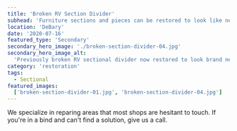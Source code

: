 ```yaml
---
title: 'Broken RV Section Divider'
subhead: 'Furniture sections and pieces can be restored to look like new.'
location: 'DeBary'
date: '2020-07-16'
featured_type: 'Secondary'
secondary_hero_image: './broken-section-divider-04.jpg'
secondary_hero_image_alt:
  'Previously broken RV sectional divider now restored to look brand new'
category: 'restoration'
tags:
  - Sectional
featured_images:
  ['broken-section-divider-01.jpg', 'broken-section-divider-04.jpg']
---
```


We specialize in reparing areas that most shops are hesitant to touch. If you're
in a bind and can't find a solution, give us a call.
